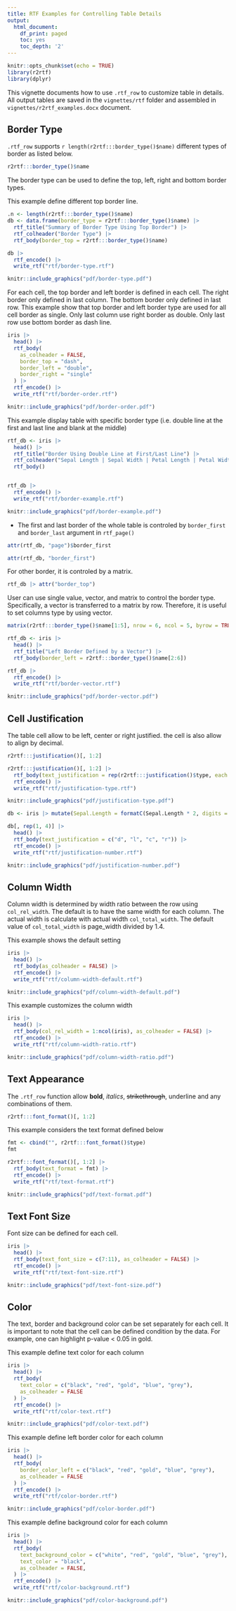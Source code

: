 ```yaml
---
title: RTF Examples for Controlling Table Details
output:
  html_document:
    df_print: paged
    toc: yes
    toc_depth: '2'
---
```


```r
knitr::opts_chunk$set(echo = TRUE)
library(r2rtf)
library(dplyr)
```

This vignette documents how to use `.rtf_row` to customize table in details. All output tables are saved in the `vignettes/rtf` folder and assembled in `vignettes/r2rtf_examples.docx` document. 

## Border Type

`.rtf_row` supports `r length(r2rtf:::border_type()$name)` different types of border as listed below. 

```r
r2rtf:::border_type()$name
```

The border type can be used to define the top, left, right and bottom border types. 

This example define different top border line.

```r
.n <- length(r2rtf:::border_type()$name)
db <- data.frame(border_type = r2rtf:::border_type()$name) |>
  rtf_title("Summary of Border Type Using Top Border") |>
  rtf_colheader("Border Type") |>
  rtf_body(border_top = r2rtf:::border_type()$name)

db |>
  rtf_encode() |>
  write_rtf("rtf/border-type.rtf")
```

```r
knitr::include_graphics("pdf/border-type.pdf")
```

For each cell, the top border and left border is defined in each cell. The right border only defined in last column. 
The bottom border only defined in last row. This example show that top border and left border type are used for all 
cell border as single. Only last column use right border as double. Only last row use bottom border as dash line. 

```r
iris |>
  head() |>
  rtf_body(
    as_colheader = FALSE,
    border_top = "dash",
    border_left = "double",
    border_right = "single"
  ) |>
  rtf_encode() |>
  write_rtf("rtf/border-order.rtf")
```

```r
knitr::include_graphics("pdf/border-order.pdf")
```

This example display table with specific border type (i.e. double line at the first and last line and blank at the middle)

```r
rtf_db <- iris |>
  head() |>
  rtf_title("Border Using Double Line at First/Last Line") |>
  rtf_colheader("Sepal Length | Sepal Width | Petal Length | Petal Width | Species") |>
  rtf_body()


rtf_db |>
  rtf_encode() |>
  write_rtf("rtf/border-example.rtf")
```

```r
knitr::include_graphics("pdf/border-example.pdf")
```

* The first and last border of the whole table is controled by `border_first` and `border_last` argument in `rtf_page()`  

```r
attr(rtf_db, "page")$border_first
```

```r
attr(rtf_db, "border_first")
```

For other border, it is controled by a matrix. 

```r
rtf_db |> attr("border_top")
```

User can use single value, vector, and matrix to control the border type. Specifically, a vector is transferred to a matrix by row. Therefore, it is useful to set columns type by using vector. 

```r
matrix(r2rtf:::border_type()$name[1:5], nrow = 6, ncol = 5, byrow = TRUE)
```

```r
rtf_db <- iris |>
  head() |>
  rtf_title("Left Border Defined by a Vector") |>
  rtf_body(border_left = r2rtf:::border_type()$name[2:6])

rtf_db |>
  rtf_encode() |>
  write_rtf("rtf/border-vector.rtf")
```

```r
knitr::include_graphics("pdf/border-vector.pdf")
```

## Cell Justification

The table cell allow to be left, center or right justified. the cell is also allow to align by decimal. 
```r
r2rtf:::justification()[, 1:2]
```

```r
r2rtf:::justification()[, 1:2] |>
  rtf_body(text_justification = rep(r2rtf:::justification()$type, each = 2)) |>
  rtf_encode() |>
  write_rtf("rtf/justification-type.rtf")
```

```r
knitr::include_graphics("pdf/justification-type.pdf")
```


```r
db <- iris |> mutate(Sepal.Length = formatC(Sepal.Length * 2, digits = 1, format = "f"))

db[, rep(1, 4)] |>
  head() |>
  rtf_body(text_justification = c("d", "l", "c", "r")) |>
  rtf_encode() |>
  write_rtf("rtf/justification-number.rtf")
```

```r
knitr::include_graphics("pdf/justification-number.pdf")
```

## Column Width 

Column width is determined by width ratio between the row using `col_rel_width`. The default is to have the same width for each column. The actual width is calculate with actual width `col_total_width`. The default value of `col_total_width` is page_width divided by 1.4. 

This example shows the default setting
```r
iris |>
  head() |>
  rtf_body(as_colheader = FALSE) |>
  rtf_encode() |>
  write_rtf("rtf/column-width-default.rtf")
```

```r
knitr::include_graphics("pdf/column-width-default.pdf")
```

This example customizes the column width
```r
iris |>
  head() |>
  rtf_body(col_rel_width = 1:ncol(iris), as_colheader = FALSE) |>
  rtf_encode() |>
  write_rtf("rtf/column-width-ratio.rtf")
```

```r
knitr::include_graphics("pdf/column-width-ratio.pdf")
```

## Text Appearance 

The `.rtf_row` function allow **bold**, *italics*, ~~strikethrough~~, underline and any combinations of them. 

```r
r2rtf:::font_format()[, 1:2]
```

This example considers the text format defined below

```r
fmt <- cbind("", r2rtf:::font_format()$type)
fmt
```


```r
r2rtf:::font_format()[, 1:2] |>
  rtf_body(text_format = fmt) |>
  rtf_encode() |>
  write_rtf("rtf/text-format.rtf")
```

```r
knitr::include_graphics("pdf/text-format.pdf")
```

## Text Font Size

Font size can be defined for each cell. 

```r
iris |>
  head() |>
  rtf_body(text_font_size = c(7:11), as_colheader = FALSE) |>
  rtf_encode() |>
  write_rtf("rtf/text-font-size.rtf")
```

```r
knitr::include_graphics("pdf/text-font-size.pdf")
```

## Color

The text, border and background color can be set separately for each cell. It is important to note that the cell can be defined condition by the data. For example, one can highlight p-value < 0.05 in gold. 

This example define text color for each column

```r
iris |>
  head() |>
  rtf_body(
    text_color = c("black", "red", "gold", "blue", "grey"),
    as_colheader = FALSE
  ) |>
  rtf_encode() |>
  write_rtf("rtf/color-text.rtf")
```

```r
knitr::include_graphics("pdf/color-text.pdf")
```

This example define left border color for each column

```r
iris |>
  head() |>
  rtf_body(
    border_color_left = c("black", "red", "gold", "blue", "grey"),
    as_colheader = FALSE
  ) |>
  rtf_encode() |>
  write_rtf("rtf/color-border.rtf")
```

```r
knitr::include_graphics("pdf/color-border.pdf")
```

This example define background color for each column

```r
iris |>
  head() |>
  rtf_body(
    text_background_color = c("white", "red", "gold", "blue", "grey"),
    text_color = "black",
    as_colheader = FALSE,
  ) |>
  rtf_encode() |>
  write_rtf("rtf/color-background.rtf")
```


```r
knitr::include_graphics("pdf/color-background.pdf")
```

